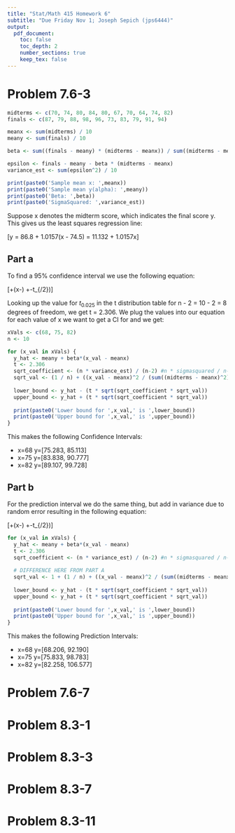 ```yaml
---
title: "Stat/Math 415 Homework 6"
subtitle: "Due Friday Nov 1; Joseph Sepich (jps6444)"
output:
  pdf_document:
    toc: false
    toc_depth: 2
    number_sections: true
    keep_tex: false
---
```


# Problem 7.6-3

```r
midterms <- c(70, 74, 80, 84, 80, 67, 70, 64, 74, 82)
finals <- c(87, 79, 88, 98, 96, 73, 83, 79, 91, 94)

meanx <- sum(midterms) / 10
meany <- sum(finals) / 10

beta <- sum((finals - meany) * (midterms - meanx)) / sum((midterms - meanx)^2)

epsilon <- finals - meany - beta * (midterms - meanx)
variance_est <- sum(epsilon^2) / 10

print(paste0('Sample mean x: ',meanx))
print(paste0('Sample mean y(alpha): ',meany))
print(paste0('Beta: ',beta))
print(paste0('SigmaSquared: ',variance_est))
```

Suppose x denotes the midterm score, which indicates the final score y. This gives us the least squares regression line:

\[y = 86.8 + 1.0157(x - 74.5) = 11.132 + 1.0157x\]


## Part a

To find a 95% confidence interval we use the following equation:

\[\hat{\alpha}+\hat{\beta}(x-\overline{x}) +-t_{\alpha/2}\sqrt{\frac{n}{n-2}\hat{\sigma^2}(\frac{1}n+\frac{(x-\overline{x})^2}{\Sigma_{i=1}^n(x_i-\overline{x})^2}})\]

Looking up the value for $t_{0.025}$ in the t distribution table for n - 2 = 10 - 2 = 8 degrees of freedom, we get t = 2.306. We plug the values into our equation for each value of x we want to get a CI for and we get:

```r
xVals <- c(68, 75, 82)
n <- 10

for (x_val in xVals) {
  y_hat <- meany + beta*(x_val - meanx)
  t <- 2.306
  sqrt_coefficient <- (n * variance_est) / (n-2) #n * sigmasquared / n-2
  sqrt_val <- (1 / n) + ((x_val - meanx)^2 / (sum((midterms - meanx)^2)))
  
  lower_bound <- y_hat - (t * sqrt(sqrt_coefficient * sqrt_val))
  upper_bound <- y_hat + (t * sqrt(sqrt_coefficient * sqrt_val))
  
  print(paste0('Lower bound for ',x_val,' is ',lower_bound))
  print(paste0('Upper bound for ',x_val,' is ',upper_bound))
}
```

This makes the following Confidence Intervals:

* x=68 y=[75.283, 85.113]
* x=75 y=[83.838, 90.777]
* x=82 y=[89.107, 99.728]

## Part b

For the prediction interval we do the same thing, but add in variance due to random error resulting in the following equation:

\[\hat{\alpha}+\hat{\beta}(x-\overline{x}) +-t_{\alpha/2}\sqrt{\frac{n}{n-2}\hat{\sigma^2}(1 +\frac{1}n+\frac{(x-\overline{x})^2}{\Sigma_{i=1}^n(x_i-\overline{x})^2}})\]

```r
for (x_val in xVals) {
  y_hat <- meany + beta*(x_val - meanx)
  t <- 2.306
  sqrt_coefficient <- (n * variance_est) / (n-2) #n * sigmasquared / n-2
  
  # DIFFERENCE HERE FROM PART A
  sqrt_val <- 1 + (1 / n) + ((x_val - meanx)^2 / (sum((midterms - meanx)^2)))
  
  lower_bound <- y_hat - (t * sqrt(sqrt_coefficient * sqrt_val))
  upper_bound <- y_hat + (t * sqrt(sqrt_coefficient * sqrt_val))
  
  print(paste0('Lower bound for ',x_val,' is ',lower_bound))
  print(paste0('Upper bound for ',x_val,' is ',upper_bound))
}
```

This makes the following Prediction Intervals:

* x=68 y=[68.206, 92.190]
* x=75 y=[75.833, 98.783]
* x=82 y=[82.258, 106.577]

# Problem 7.6-7


# Problem 8.3-1


# Problem 8.3-3


# Problem 8.3-7


# Problem 8.3-11










































